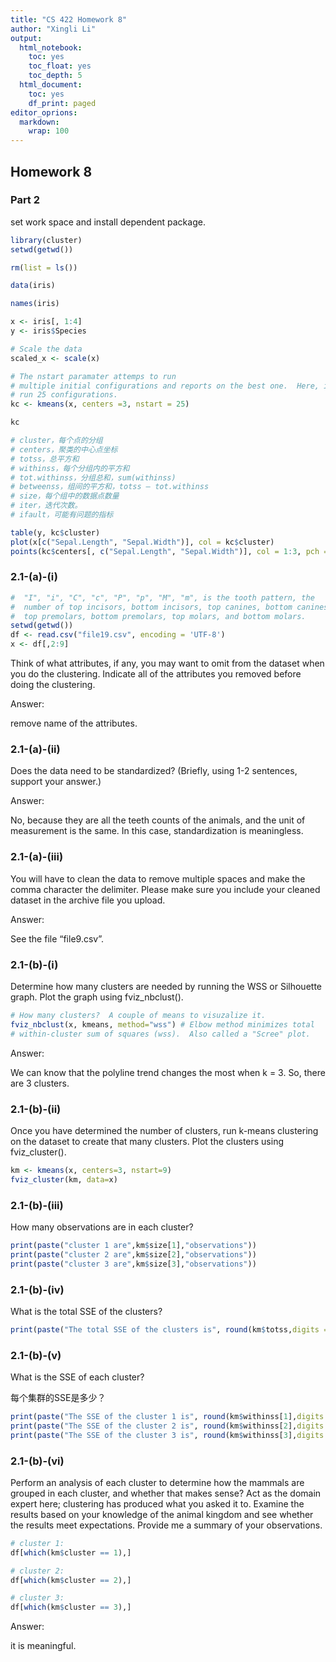 ```yaml
---
title: "CS 422 Homework 8"
author: "Xingli Li"
output:
  html_notebook: 
    toc: yes
    toc_float: yes
    toc_depth: 5
  html_document:
    toc: yes
    df_print: paged
editor_oprions:
  markdown:
    wrap: 100
---
```


## Homework 8

### Part 2

set work space and install dependent package.

```r
library(cluster)
setwd(getwd())
```

```r
rm(list = ls())

data(iris)

names(iris)

x <- iris[, 1:4]
y <- iris$Species

# Scale the data
scaled_x <- scale(x)

# The nstart paramater attemps to run
# multiple initial configurations and reports on the best one.  Here, it will
# run 25 configurations.
kc <- kmeans(x, centers =3, nstart = 25)

kc

# cluster，每个点的分组
# centers，聚类的中心点坐标
# totss，总平方和
# withinss，每个分组内的平方和
# tot.withinss，分组总和，sum(withinss)
# betweenss，组间的平方和，totss – tot.withinss
# size，每个组中的数据点数量
# iter，迭代次数。
# ifault，可能有问题的指标
```

```r
table(y, kc$cluster)
plot(x[c("Sepal.Length", "Sepal.Width")], col = kc$cluster)
points(kc$centers[, c("Sepal.Length", "Sepal.Width")], col = 1:3, pch = 23, cex = 3)
```

### 2.1-(a)-(i)

```r
#  "I", "i", "C", "c", "P", "p", "M", "m", is the tooth pattern, the 
#  number of top incisors, bottom incisors, top canines, bottom canines, 
#  top premolars, bottom premolars, top molars, and bottom molars.
setwd(getwd())
df <- read.csv("file19.csv", encoding = 'UTF-8')
x <- df[,2:9]
```

Think of what attributes, if any, you may want to omit from the dataset when you do the clustering. Indicate all of the attributes you removed before doing the clustering.

Answer:

remove name of the attributes.

### 2.1-(a)-(ii)

Does the data need to be standardized? (Briefly, using 1-2 sentences, support your answer.)

Answer:

No, because they are all the teeth counts of the animals, and the unit of measurement is the same. In this case, standardization is meaningless.

### 2.1-(a)-(iii)

You will have to clean the data to remove multiple spaces and make the comma character the delimiter. Please make sure you include your cleaned dataset in the archive file you upload.

Answer:

See the file "file9.csv".

### 2.1-(b)-(i)

Determine how many clusters are needed by running the WSS or Silhouette graph. Plot the graph using fviz_nbclust().

```r
# How many clusters?  A couple of means to visuzalize it.
fviz_nbclust(x, kmeans, method="wss") # Elbow method minimizes total
# within-cluster sum of squares (wss).  Also called a "Scree" plot.
```

Answer:

We can know that the polyline trend changes the most when k = 3. So, there are 3 clusters.

### 2.1-(b)-(ii)

Once you have determined the number of clusters, run k-means clustering on the dataset to create that many clusters. Plot the clusters using fviz_cluster().

```r
km <- kmeans(x, centers=3, nstart=9) 
fviz_cluster(km, data=x)
```

### 2.1-(b)-(iii)

How many observations are in each cluster?

```r
print(paste("cluster 1 are",km$size[1],"observations"))
print(paste("cluster 2 are",km$size[2],"observations"))
print(paste("cluster 3 are",km$size[3],"observations"))
```

### 2.1-(b)-(iv)

What is the total SSE of the clusters?

```r

print(paste("The total SSE of the clusters is", round(km$totss,digits = 3)))

```

### 2.1-(b)-(v)

What is the SSE of each cluster?

每个集群的SSE是多少？

```r

print(paste("The SSE of the cluster 1 is", round(km$withinss[1],digits = 3)))
print(paste("The SSE of the cluster 2 is", round(km$withinss[2],digits = 3)))
print(paste("The SSE of the cluster 3 is", round(km$withinss[3],digits = 3)))
```

### 2.1-(b)-(vi)

Perform an analysis of each cluster to determine how the mammals are grouped in each cluster, and whether that makes sense? Act as the domain expert here; clustering has produced what you asked it to. Examine the results based on your knowledge of the animal kingdom and see whether the results meet expectations. Provide me a summary of your observations.

```r
# cluster 1:
df[which(km$cluster == 1),]
```

```r
# cluster 2:
df[which(km$cluster == 2),]
```

```r
# cluster 3:
df[which(km$cluster == 3),]
```

Answer:

it is meaningful.
